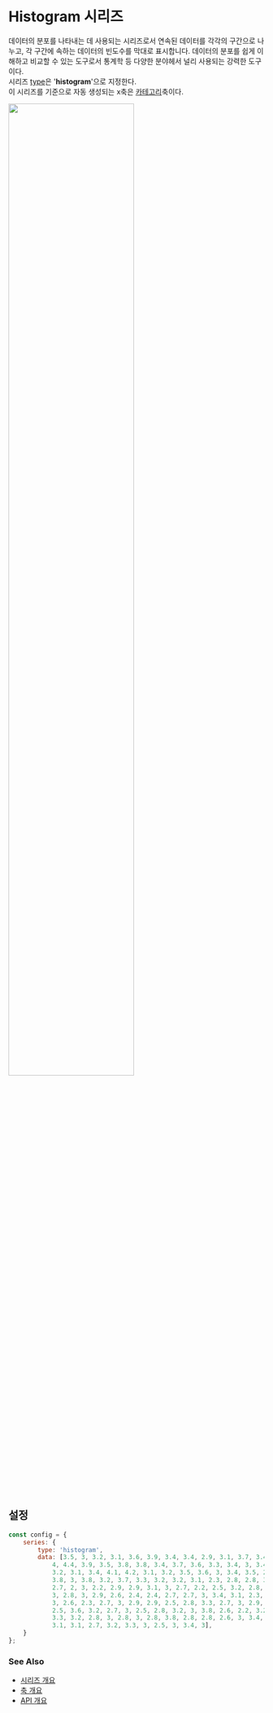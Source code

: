 # Histogram 시리즈

데이터의 분포를 나타내는 데 사용되는 시리즈로서 연속된 데이터를 각각의 구간으로 나누고, 
각 구간에 속하는 데이터의 빈도수를 막대로 표시합니다. 
데이터의 분포를 쉽게 이해하고 비교할 수 있는 도구로서 통계학 등 다양한 분야헤서 널리 사용되는 강력한 도구이다.<br/>
시리즈 [type](/config/config/series#type)은 '**histogram**'으로 지정한다.<br/>
이 시리즈를 기준으로 자동 생성되는 x축은 [카테고리](/config/config/xAxis/category)축이다.

<img src="/images/guide/series/histogram-01.png" width="70%" className="border-img"/>

## 설정

```js
const config = {
    series: {
        type: 'histogram',
        data: [3.5, 3, 3.2, 3.1, 3.6, 3.9, 3.4, 3.4, 2.9, 3.1, 3.7, 3.4, 3, 3,
            4, 4.4, 3.9, 3.5, 3.8, 3.8, 3.4, 3.7, 3.6, 3.3, 3.4, 3, 3.4, 3.5, 3.4,
            3.2, 3.1, 3.4, 4.1, 4.2, 3.1, 3.2, 3.5, 3.6, 3, 3.4, 3.5, 2.3, 3.2, 3.5,
            3.8, 3, 3.8, 3.2, 3.7, 3.3, 3.2, 3.2, 3.1, 2.3, 2.8, 2.8, 3.3, 2.4, 2.9,
            2.7, 2, 3, 2.2, 2.9, 2.9, 3.1, 3, 2.7, 2.2, 2.5, 3.2, 2.8, 2.5, 2.8, 2.9,
            3, 2.8, 3, 2.9, 2.6, 2.4, 2.4, 2.7, 2.7, 3, 3.4, 3.1, 2.3, 3, 2.5, 2.6,
            3, 2.6, 2.3, 2.7, 3, 2.9, 2.9, 2.5, 2.8, 3.3, 2.7, 3, 2.9, 3, 3, 2.5, 2.9,
            2.5, 3.6, 3.2, 2.7, 3, 2.5, 2.8, 3.2, 3, 3.8, 2.6, 2.2, 3.2, 2.8, 2.8, 2.7,
            3.3, 3.2, 2.8, 3, 2.8, 3, 2.8, 3.8, 2.8, 2.8, 2.6, 3, 3.4, 3.1, 3, 3.1,
            3.1, 3.1, 2.7, 3.2, 3.3, 3, 2.5, 3, 3.4, 3],
    }
};
```

### See Also

- [시리즈 개요](/guide/series)
- [축 개요](/guide/axes)
- [API 개요](/docs)